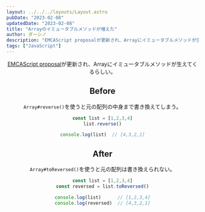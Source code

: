 ```yaml
---
layout: ../../../layouts/Layout.astro
pubDate: "2023-02-08"
updatedDate: "2023-02-08"
title: "Arrayのイミュータブルメソッドが増えた"
author: ダーシノ
description: "EMCAScript proposalが更新され、Arrayにイミュータブルメソッドが生えてくるらしい。"
tags: ["JavaScript"]
---
```



<Header {...frontmatter} />

[EMCAScript proposal](https://ecmascript-daily.github.io/ecmascript/2023/02/03/ecmascript-proposal-update)が更新され、Arrayにイミュータブルメソッドが生えてくるらしい。

## Before

`Array#reverse()`を使うと元の配列の中身まで書き換えてしまう。
```js
const list = [1,2,3,4]
list.reverse()

console.log(list)  // [4,3,2,1]
```

## After

`Array#toReversed()`を使うと元の配列は書き換えられない。

```js
const list = [1,2,3,4]
const reversed = list.toReversed()

console.log(list)      // [1,2,3,4]
console.log(reversed)  // [4,3,2,1]
```
